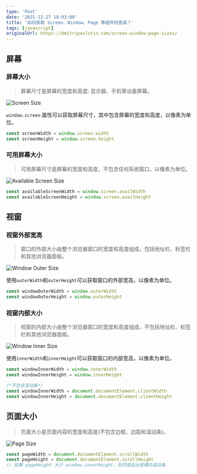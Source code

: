 ```yaml
---
type: 'Post'
date: '2021-12-27 18:03:00'
title: '如何获取 Screen、Window、Page 等组件的宽高？'
tags: [javascript]
originalUrl: https://dmitripavlutin.com/screen-window-page-sizes/
---
```


## 屏幕

### 屏幕大小

> 屏幕尺寸是屏幕的宽度和高度: 显示器、手机等设备屏幕。

![Screen Size](https://cdn.jsdelivr.net/gh/manonicu/pics@master/uPic/OrJAie.jpg)

`window.screen` 属性可以获取屏幕尺寸，其中包含屏幕的宽度和高度，以像素为单位。

```js
const screenWidth = window.screen.width
const screenHeight = window.screen.height
```

### 可用屏幕大小

> 可用屏幕尺寸是屏幕的宽度和高度，不包含任何系统窗口，以像素为单位。

![Available Screen Size](https://cdn.jsdelivr.net/gh/manonicu/pics@master/uPic/nYbW0L.jpg)

```js
const availableScreenWidth = window.screen.availWidth
const availableScreenHeight = window.screen.availHeight
```

## 视窗

### 视窗外部宽高

> 窗口的外部大小由整个浏览器窗口的宽度和高度组成，包括地址栏、标签栏和其他浏览器面板。

![Window Outer Size](https://cdn.jsdelivr.net/gh/manonicu/pics@master/uPic/8muma1.jpg)

使用`outerWidth`和`outerHeight`可以获取窗口的外部宽高，以像素为单位。

```js
const windowOuterWidth = window.outerWidth
const windowOuterHeight = window.outerHeight
```

### 视窗内部大小

> 视窗的内部大小由整个浏览器窗口的宽度和高度组成，不包括地址栏、标签栏和其他浏览器面板。

![Window Inner Size](https://cdn.jsdelivr.net/gh/manonicu/pics@master/uPic/YHT2o8.jpg)

使用`innerWidth`和`innerHeight`可以获取窗口的内部宽高，以像素为单位。

```js
const windowInnerWidth = window.innerWidth
const windowInnerHeight = window.innerHeight

/*不包含滚动条*/
const windowInnerWidth = document.documentElement.clientWidth
const windowInnerHeight = document.documentElement.clientHeight
```

## 页面大小

> 页面大小是页面内容的宽度和高度(不包含边框、边距和滚动条)。

![Page Size](https://cdn.jsdelivr.net/gh/manonicu/pics@master/uPic/Bk8qhy.jpg)

```js
const pageWidth = document.documentElement.scrollWidth
const pageHeight = document.documentElement.scrollHeight
// 如果 pageHeight 大于 window.innerHeight，则页面会出现横向滚动条
```
